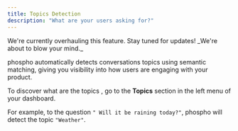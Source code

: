 ```yaml
---
title: Topics Detection
description: "What are your users asking for?"
---
```


<Card title="Work in progress!" icon="traffic-cone">
We're currently overhauling this feature. Stay tuned for updates! _We're about to blow your mind._
</Card>

phospho automatically detects conversations topics using semantic matching, giving you visibility into how users are engaging with your product.

To discover what are the topics , go to the **Topics** section in the left menu of your dashboard.

For example, to the question `" Will it be raining today?"`, phospho will detect the topic `"Weather"`.